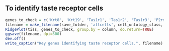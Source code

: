 ## To identify taste receptor cells
```r
genes_to_check = c('Krt8', 'Krt19', 'Tas1r1', 'Tas1r2', 'Tas1r3', 'P2rx7')
filename = make_filename(save_folder, 'allcells', cell_ontology_class, 'ridgeplot_taste-receptor')
RidgePlot(tiss, genes_to_check, group.by = column, do.return=TRUE)
ggsave(filename, dpi=300)
dev.off()
write_caption("Key genes identifying taste receptor cells.", filename)
```
